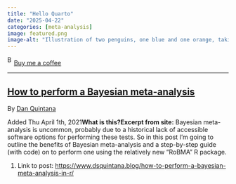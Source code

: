 ```yaml
---
title: "Hello Quarto"
date: "2025-04-22"
categories: [meta-analysis]
image: featured.png
image-alt: "Illustration of two penguins, one blue and one orange, taking a selfie with a selfie stick. The moon in the background looks like the Quarto logo."
---
```



<link href="https://fonts.googleapis.com/css?family=Cookie" rel="stylesheet"><a class="bmc-button" target="_blank" href="https://www.buymeacoffee.com/JoscelinRocha">![Buy me a coffee](https://cdn.buymeacoffee.com/buttons/bmc-new-btn-logo.svg){alt="Buy me a coffee" width="15" height="21"}Buy me a coffee</a>

------------------------------------------------------------------------


## [How to perform a Bayesian meta-analysis](https://www.dsquintana.blog/how-to-perform-a-bayesian-meta-analysis-in-r/)

By [Dan
Quintana](https://www.dsquintana.blog/how-to-perform-a-bayesian-meta-analysis-in-r/)

Added Thu April 1th, 2021**What is this?****Excerpt from site:** Bayesian meta-analysis is uncommon, probably due
to a historical lack of accessible software options for performing these
tests. So in this post I'm going to outline the benefits of Bayesian
meta-analysis and a step-by-step guide (with code) on to perform one
using the relatively new "RoBMA" R package.

1.  Link to post:
    <https://www.dsquintana.blog/how-to-perform-a-bayesian-meta-analysis-in-r/>